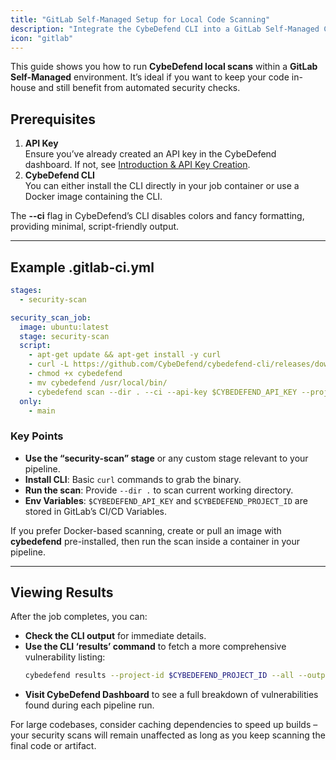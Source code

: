 ```yaml
---
title: "GitLab Self-Managed Setup for Local Code Scanning"
description: "Integrate the CybeDefend CLI into a GitLab Self-Managed CI/CD pipeline for secure local code scanning."
icon: "gitlab"
---
```


This guide shows you how to run **CybeDefend local scans** within a **GitLab Self-Managed** environment. It’s ideal if you want to keep your code in-house and still benefit from automated security checks.

## Prerequisites

1. **API Key**  
   Ensure you’ve already created an API key in the CybeDefend dashboard. If not, see [Introduction & API Key Creation](/alpha/code-scanning/local-code-scanning/introduction-api-key).
2. **CybeDefend CLI**  
   You can either install the CLI directly in your job container or use a Docker image containing the CLI.

<Note>
The <strong>--ci</strong> flag in CybeDefend’s CLI disables colors and fancy formatting, providing minimal, script-friendly output. 
</Note>

---

## Example .gitlab-ci.yml

```yaml
stages:
  - security-scan

security_scan_job:
  image: ubuntu:latest
  stage: security-scan
  script:
    - apt-get update && apt-get install -y curl
    - curl -L https://github.com/CybeDefend/cybedefend-cli/releases/download/v1.0.0/cybedefend-linux-amd64 -o cybedefend
    - chmod +x cybedefend
    - mv cybedefend /usr/local/bin/
    - cybedefend scan --dir . --ci --api-key $CYBEDEFEND_API_KEY --project-id $CYBEDEFEND_PROJECT_ID
  only:
    - main
```

### Key Points

- **Use the “security-scan” stage** or any custom stage relevant to your pipeline.  
- **Install CLI**: Basic `curl` commands to grab the binary.  
- **Run the scan**: Provide `--dir .` to scan current working directory.  
- **Env Variables**: `$CYBEDEFEND_API_KEY` and `$CYBEDEFEND_PROJECT_ID` are stored in GitLab’s CI/CD Variables.

<Accordion icon="alert-triangle" title="Using Docker Instead">
  <p>If you prefer Docker-based scanning, create or pull an image with <strong>cybedefend</strong> pre-installed, then run the scan inside a container in your pipeline.</p>
</Accordion>

---

## Viewing Results

After the job completes, you can:

- **Check the CLI output** for immediate details.  
- **Use the CLI ‘results’ command** to fetch a more comprehensive vulnerability listing:
  ```bash
  cybedefend results --project-id $CYBEDEFEND_PROJECT_ID --all --output html
  ```
- **Visit CybeDefend Dashboard** to see a full breakdown of vulnerabilities found during each pipeline run.

<Tip>
For large codebases, consider caching dependencies to speed up builds – your security scans will remain unaffected as long as you keep scanning the final code or artifact.
</Tip>
